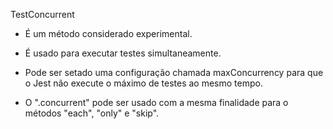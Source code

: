 TestConcurrent

- É um método considerado experimental.

- É usado para executar testes simultaneamente.

- Pode ser setado uma configuração chamada maxConcurrency para que o Jest não execute o máximo de testes ao mesmo tempo.

- O ".concurrent" pode ser usado com a mesma finalidade para o métodos "each", "only" e "skip".
